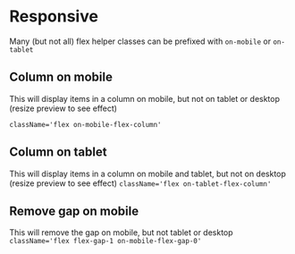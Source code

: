 

<Meta title={getTitle(__filename)} />

# Responsive

Many (but not all) flex helper classes can be prefixed with `on-mobile` or `on-tablet`

## Column on mobile

This will display items in a column on mobile, but not on tablet or desktop (resize preview to see effect)

`className='flex on-mobile-flex-column'`

<div className="border p0-5 rounded bg-weak" style={{ width: '320px', resize: 'both', overflow: 'auto' }}>
    <Story id="css-utilities-flexbox-responsive--column-mobile" />
</div>

## Column on tablet

This will display items in a column on mobile and tablet, but not on desktop (resize preview to see effect) `className='flex on-tablet-flex-column'`

<div className="border p0-5 rounded bg-weak" style={{ width: '900px', resize: 'both', overflow: 'auto' }}>
    <Story id="css-utilities-flexbox-responsive--column-tablet" />
</div>

## Remove gap on mobile

This will remove the gap on mobile, but not tablet or desktop `className='flex flex-gap-1 on-mobile-flex-gap-0'`

<div className="border p0-5 rounded bg-weak mb-4" style={{ width: '320px', resize: 'both', overflow: 'auto' }}>
    <Story id="css-utilities-flexbox-responsive--flex-gap-0" />
</div>

<div className="border p0-5 rounded bg-weak" style={{ width: '750px', resize: 'both', overflow: 'auto' }}>
    <Story id="css-utilities-flexbox-responsive--flex-gap-0" />
</div>

<div class="hidden">
    <Primary />
</div>
